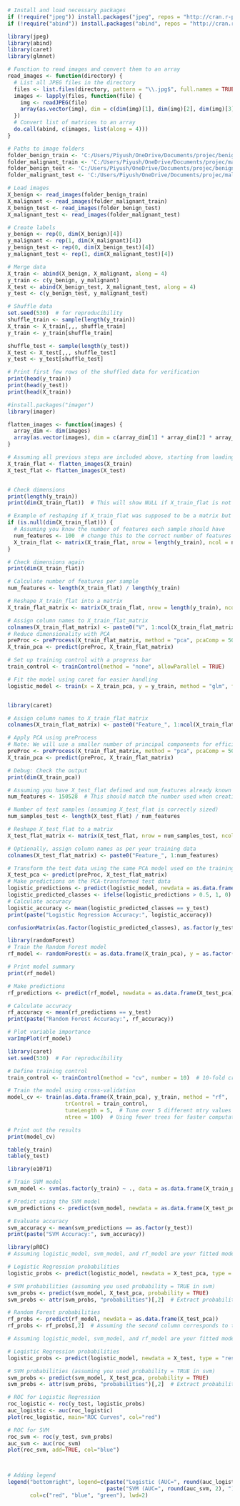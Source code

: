 ```{r}
# Install and load necessary packages
if (!require("jpeg")) install.packages("jpeg", repos = "http://cran.r-project.org")
if (!require("abind")) install.packages("abind", repos = "http://cran.r-project.org")

library(jpeg)
library(abind)
library(caret)
library(glmnet)
```


```{r}
# Function to read images and convert them to an array
read_images <- function(directory) {
  # List all JPEG files in the directory
  files <- list.files(directory, pattern = "\\.jpg$", full.names = TRUE)
  images <- lapply(files, function(file) {
    img <- readJPEG(file)
    array(as.vector(img), dim = c(dim(img)[1], dim(img)[2], dim(img)[3]))
  })
  # Convert list of matrices to an array
  do.call(abind, c(images, list(along = 4)))
}
```


```{r}
# Paths to image folders
folder_benign_train <- 'C:/Users/Piyush/OneDrive/Documents/projec/benign_train'
folder_malignant_train <- 'C:/Users/Piyush/OneDrive/Documents/projec/malign_train'
folder_benign_test <- 'C:/Users/Piyush/OneDrive/Documents/projec/benign_test'
folder_malignant_test <- 'C:/Users/Piyush/OneDrive/Documents/projec/malign_test'

# Load images
X_benign <- read_images(folder_benign_train)
X_malignant <- read_images(folder_malignant_train)
X_benign_test <- read_images(folder_benign_test)
X_malignant_test <- read_images(folder_malignant_test)

# Create labels
y_benign <- rep(0, dim(X_benign)[4])
y_malignant <- rep(1, dim(X_malignant)[4])
y_benign_test <- rep(0, dim(X_benign_test)[4])
y_malignant_test <- rep(1, dim(X_malignant_test)[4])

# Merge data
X_train <- abind(X_benign, X_malignant, along = 4)
y_train <- c(y_benign, y_malignant)
X_test <- abind(X_benign_test, X_malignant_test, along = 4)
y_test <- c(y_benign_test, y_malignant_test)

# Shuffle data
set.seed(530)  # for reproducibility
shuffle_train <- sample(length(y_train))
X_train <- X_train[,,, shuffle_train]
y_train <- y_train[shuffle_train]

shuffle_test <- sample(length(y_test))
X_test <- X_test[,,, shuffle_test]
y_test <- y_test[shuffle_test]

# Print first few rows of the shuffled data for verification
print(head(y_train))
print(head(y_test))
print(head(X_train))

```

```{r}
#install.packages("imager")
library(imager)

flatten_images <- function(images) {
  array_dim <- dim(images)
  array(as.vector(images), dim = c(array_dim[1] * array_dim[2] * array_dim[3], array_dim[4]))
}

# Assuming all previous steps are included above, starting from loading images to shuffling data
X_train_flat <- flatten_images(X_train)
X_test_flat <- flatten_images(X_test)


```


```{r}

```



```{r}
# Check dimensions
print(length(y_train))
print(dim(X_train_flat))  # This will show NULL if X_train_flat is not a matrix

# Example of reshaping if X_train_flat was supposed to be a matrix but isn't
if (is.null(dim(X_train_flat))) {
  # Assuming you know the number of features each sample should have
  num_features <- 100  # change this to the correct number of features
  X_train_flat <- matrix(X_train_flat, nrow = length(y_train), ncol = num_features, byrow = TRUE)
}

# Check dimensions again
print(dim(X_train_flat))


```

```{r}
# Calculate number of features per sample
num_features <- length(X_train_flat) / length(y_train)

# Reshape X_train_flat into a matrix
X_train_flat_matrix <- matrix(X_train_flat, nrow = length(y_train), ncol = num_features, byrow = TRUE)


```


```{r}

# Assign column names to X_train_flat_matrix
colnames(X_train_flat_matrix) <- paste0("V", 1:ncol(X_train_flat_matrix))
# Reduce dimensionality with PCA
preProc <- preProcess(X_train_flat_matrix, method = "pca", pcaComp = 50)  # Retain top 50 principal components
X_train_pca <- predict(preProc, X_train_flat_matrix)

# Set up training control with a progress bar
train_control <- trainControl(method = "none", allowParallel = TRUE)

# Fit the model using caret for easier handling
logistic_model <- train(x = X_train_pca, y = y_train, method = "glm", family = "binomial", trControl = train_control)



```

```{r}
library(caret)

# Assign column names to X_train_flat_matrix
colnames(X_train_flat_matrix) <- paste0("Feature_", 1:ncol(X_train_flat_matrix))

# Apply PCA using preProcess
# Note: We will use a smaller number of principal components for efficiency in this example.
preProc <- preProcess(X_train_flat_matrix, method = "pca", pcaComp = 50)
X_train_pca <- predict(preProc, X_train_flat_matrix)

# Debug: Check the output
print(dim(X_train_pca))


```



```{r}
# Assuming you have X_test_flat defined and num_features already known
num_features <- 150528  # This should match the number used when creating X_train_flat_matrix

# Number of test samples (assuming X_test_flat is correctly sized)
num_samples_test <- length(X_test_flat) / num_features

# Reshape X_test_flat to a matrix
X_test_flat_matrix <- matrix(X_test_flat, nrow = num_samples_test, ncol = num_features, byrow = TRUE)

# Optionally, assign column names as per your training data
colnames(X_test_flat_matrix) <- paste0("Feature_", 1:num_features)


```


```{r}
# Transform the test data using the same PCA model used on the training data
X_test_pca <- predict(preProc, X_test_flat_matrix)
# Make predictions on the PCA-transformed test data
logistic_predictions <- predict(logistic_model, newdata = as.data.frame(X_test_pca), type = "raw")
logistic_predicted_classes <- ifelse(logistic_predictions > 0.5, 1, 0)
# Calculate accuracy
logistic_accuracy <- mean(logistic_predicted_classes == y_test)
print(paste("Logistic Regression Accuracy:", logistic_accuracy))


```




```{r}

confusionMatrix(as.factor(logistic_predicted_classes), as.factor(y_test))

```


```{r}
library(randomForest)
# Train the Random Forest model
rf_model <- randomForest(x = as.data.frame(X_train_pca), y = as.factor(y_train), ntree = 500, mtry = 7, importance = TRUE)

# Print model summary
print(rf_model)


```

```{r}
# Make predictions
rf_predictions <- predict(rf_model, newdata = as.data.frame(X_test_pca))

# Calculate accuracy
rf_accuracy <- mean(rf_predictions == y_test)
print(paste("Random Forest Accuracy:", rf_accuracy))


```

```{r}
# Plot variable importance
varImpPlot(rf_model)
```


```{r}
library(caret)
set.seed(530)  # For reproducibility

# Define training control
train_control <- trainControl(method = "cv", number = 10)  # 10-fold cross-validation

# Train the model using cross-validation
model_cv <- train(as.data.frame(X_train_pca), y_train, method = "rf",
                  trControl = train_control, 
                  tuneLength = 5,  # Tune over 5 different mtry values
                  ntree = 100)  # Using fewer trees for faster computation during tuning

# Print out the results
print(model_cv)

```

```{r}
table(y_train)
table(y_test)

```




```{r}
library(e1071)

# Train SVM model
svm_model <- svm(as.factor(y_train) ~ ., data = as.data.frame(X_train_pca), kernel = 'radial', cost = 10, scale = FALSE)

# Predict using the SVM model
svm_predictions <- predict(svm_model, newdata = as.data.frame(X_test_pca))

# Evaluate accuracy
svm_accuracy <- mean(svm_predictions == as.factor(y_test))
print(paste("SVM Accuracy:", svm_accuracy))

```

```{r}

library(pROC)
# Assuming logistic_model, svm_model, and rf_model are your fitted models

# Logistic Regression probabilities
logistic_probs <- predict(logistic_model, newdata = X_test_pca, type = "raw")

# SVM probabilities (assuming you used probability = TRUE in svm)
svm_probs <- predict(svm_model, X_test_pca, probability = TRUE)
svm_probs <- attr(svm_probs, "probabilities")[,2]  # Extract probabilities for the positive class

# Random Forest probabilities
rf_probs <- predict(rf_model, newdata = as.data.frame(X_test_pca))
rf_probs <- rf_probs[,2]  # Assuming the second column corresponds to the positive class

```


```{r}
# Assuming logistic_model, svm_model, and rf_model are your fitted models

# Logistic Regression probabilities
logistic_probs <- predict(logistic_model, newdata = X_test, type = "response")

# SVM probabilities (assuming you used probability = TRUE in svm)
svm_probs <- predict(svm_model, X_test_pca, probability = TRUE)
svm_probs <- attr(svm_probs, "probabilities")[,2]  # Extract probabilities for the positive class


```


```{r}
# ROC for Logistic Regression
roc_logistic <- roc(y_test, logistic_probs)
auc_logistic <- auc(roc_logistic)
plot(roc_logistic, main="ROC Curves", col="red")

# ROC for SVM
roc_svm <- roc(y_test, svm_probs)
auc_svm <- auc(roc_svm)
plot(roc_svm, add=TRUE, col="blue")



# Adding legend
legend("bottomright", legend=c(paste("Logistic (AUC=", round(auc_logistic, 2), ")"),
                               paste("SVM (AUC=", round(auc_svm, 2), ")"),),
       col=c("red", "blue", "green"), lwd=2)

```

